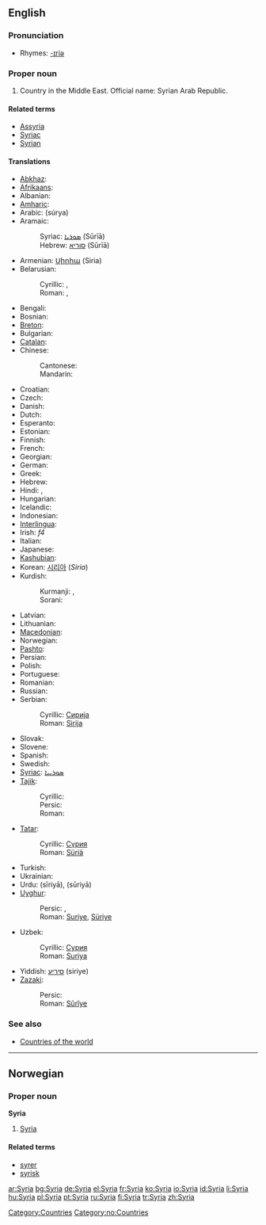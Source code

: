 ==English==
{{wikipedia}}

===Pronunciation===
* Rhymes: [[Rhymes:English:-ɪriə|-ɪriə]]

===Proper noun===
{{en-proper noun}}

# Country in the Middle East. Official name: Syrian Arab Republic.

====Related terms====
* [[Assyria]]
* [[Syriac]]
* [[Syrian]]

====Translations====
{{top}}
* [[Abkhaz]]: {{t|ab|Шьамтәыла|tr=ṣ̌amtwəla}}
* [[Afrikaans]]: {{t|af|Sirië}}
* Albanian: {{t|sq|Siria}}
* [[Amharic]]: {{t|am|ሶርያ}}
* Arabic: {{Arab|[[سوريا]]}} (súrya) {{f}}
* Aramaic:
*: Syriac: [[ܣܘܪܝܐ]] (Sūrīā)
*: Hebrew: [[סוריא]] (Sūrīā)
* Armenian: [[Սիրիա]] (Siria)
* Belarusian:
*: Cyrillic: {{t|be|Сірыя|sc=Cyrl}}, {{t|be|Сырыя|sc=Cyrl}}
*: Roman: {{t|be|Siryja}}, {{t|be|Syryja}}
* Bengali: {{BNchar|[[সিরিয়া]]}}
* Bosnian: {{t|bs|Sirija|f}}
* [[Breton]]: {{t|br|Siria}}
* Bulgarian: {{t|bg|Сирия}}
* [[Catalan]]: {{t|ca|Síria}}
* Chinese: 
*: Cantonese: {{t|yue|敘利亞|tr=zeoi6 lei6 aa3}}
*: Mandarin: {{t|cmn|叙利亚|tr=Xùlìyà}}
* Croatian: {{t|hr|Sirija|f}}
* Czech: {{t|cs|Sýrie|f}}
* Danish: {{t|da|Syrien}}
* Dutch: {{t|nl|Syrië}}
* Esperanto: {{t|eo|Sirio}}
* Estonian: {{t|et|Süüria}}
* Finnish: {{t|fi|Syyria}}
* French: {{t|fr|Syrie|f}}
* Georgian: {{t|ka|სირია|tr=siria}}
* German: {{t|de|Syrien|n}}
* Greek: {{t|el|Συρία|f}}
* Hebrew: {{t|he|סוריה|tr=Suria}}
* Hindi: {{t|hi|सीरिया|tr=sīriyā}}, {{t|ih|सूरिया|tr=sūriyā}}
* Hungarian: {{t|hu|Szíria}}
* Icelandic: {{t|is|Sýrland}}
* Indonesian: {{t|id|Suriah}}
* [[Interlingua]]: {{t|ia|Syria}}
* Irish: {{t|ga|an-tSiria}} ''f4''
* Italian: {{t|it|Siria}}
* Japanese: {{t|ja|シリア|tr=shiria|sc=Jpan}}
* [[Kashubian]]: {{t|csb|Syrëjô}}
* Korean: [[시리아]] (''Siria'')
* Kurdish:
*: Kurmanji: {{t|ku|Sûriya}}, {{t|ku|Sûriye}}
*: Sorani: {{KUchar|[[سوریا]]}}
{{mid}}
* Latvian: {{t|lv|Sīrija}}
* Lithuanian: {{t|lt|Sirija}}
* [[Macedonian]]: {{t|mk|Сирија|f}}
* Norwegian: {{t|no|Syria}}
* [[Pashto]]: {{PSchar|[[سورية]]}}
* Persian: {{fa-Arab|[[سوریه]]}}
* Polish: {{t|pl|Syria}}
* Portuguese: {{t|pt|Síria}}
* Romanian: {{t|ro|Siria|f}}
* Russian: {{t|ru|Сирия|tr=Siriya|sc=Cyrl}}
* Serbian:
*: Cyrillic: [[Сирија#Serbian|Сирија]] {{f}}
*: Roman: [[Sirija#Serbian|Sirija]] {{f}}
* Slovak: {{t|sk|Sýria}}
* Slovene: {{t|sl|Sirija}}
* Spanish: {{t|es|Siria|f}}
* Swedish: {{t|sv|Syrien}}
* [[Syriac]]: [[ܣܘܪܝܝܐ]]
* [[Tajik]]:
*: Cyrillic: {{t|tg|Сурия|sc=Cyrl}}
*: Persic: {{fa-Arab|[[سوریه]]}}
*: Roman: {{t|tg|Surija}}
* [[Tatar]]:
*: Cyrillic: [[Сүрия]]
*: Roman: [[Süriä]]
* Turkish: {{t|tr|Suriye}}
* Ukrainian: {{t|uk|Сирія}}
* Urdu: {{ur-Arab|[[سیریا]]}} (sīriyā), {{ur-Arab|[[سوریا]]}} (sūriyā)
* [[Uyghur]]:
*: Persic: {{fa-Arab|[[سۇرىي]]}}, {{fa-Arab|[[سۈرىيە]]}}
*: Roman: [[Suriye]], [[Süriye]]
* Uzbek:
*: Cyrillic: [[Сурия]]
*: Roman: [[Suriya]]
* Yiddish: [[סיריע]] (siriye)
* [[Zazaki]]:
*: Persic: {{KUchar|[[سووریە]]}}
*: Roman: [[Sûrîye]]
{{bottom}}

===See also===
* [[Appendix:Countries of the world|Countries of the world]]

[[Category:Countries]]
----

==Norwegian==

===Proper noun===
'''Syria'''

# [[#English|Syria]]

====Related terms====
* [[syrer]]
* [[syrisk]]

[[Category:no:Countries]]

[[ar:Syria]]
[[bg:Syria]]
[[de:Syria]]
[[el:Syria]]
[[fr:Syria]]
[[ko:Syria]]
[[io:Syria]]
[[id:Syria]]
[[li:Syria]]
[[hu:Syria]]
[[pl:Syria]]
[[pt:Syria]]
[[ru:Syria]]
[[fi:Syria]]
[[tr:Syria]]
[[zh:Syria]]